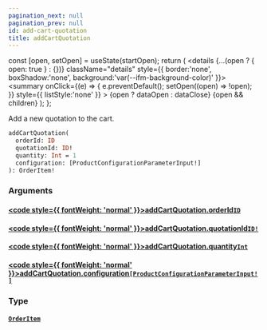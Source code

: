 ```yaml
---
pagination_next: null
pagination_prev: null
id: add-cart-quotation
title: addCartQuotation
---
```









  const [open, setOpen] = useState(startOpen);
  return (
    <details {...(open ? { open: true } : {})} className="details" style={{ border:'none', boxShadow:'none', background:'var(--ifm-background-color)' }}>
      <summary
        onClick={(e) => {
          e.preventDefault();
          setOpen((open) => !open);
        }}
        style={{ listStyle:'none' }}
      >
      {open ? dataOpen : dataClose}
      </summary>
      {open && children}
    </details>
  );
};








Add a new quotation to the cart.


```graphql
addCartQuotation(
  orderId: ID
  quotationId: ID!
  quantity: Int = 1
  configuration: [ProductConfigurationParameterInput!]
): OrderItem!
```




### Arguments

#### [<code style={{ fontWeight: 'normal' }}>addCartQuotation.<b>orderId</b></code>](#)<Bullet />[`ID`](/schema/types/scalars/id.mdx) <Badge class="badge badge--secondary" text="scalar"/> 



#### [<code style={{ fontWeight: 'normal' }}>addCartQuotation.<b>quotationId</b></code>](#)<Bullet />[`ID!`](/schema/types/scalars/id.mdx) <Badge class="badge badge--secondary" text="non-null"/> <Badge class="badge badge--secondary" text="scalar"/> 



#### [<code style={{ fontWeight: 'normal' }}>addCartQuotation.<b>quantity</b></code>](#)<Bullet />[`Int`](/schema/types/scalars/int.mdx) <Badge class="badge badge--secondary" text="scalar"/> 



#### [<code style={{ fontWeight: 'normal' }}>addCartQuotation.<b>configuration</b></code>](#)<Bullet />[`[ProductConfigurationParameterInput!]`](/schema/types/inputs/product-configuration-parameter-input.mdx) <Badge class="badge badge--secondary" text="list"/> <Badge class="badge badge--secondary" text="input"/> 



### Type

#### [`OrderItem`](/schema/types/objects/order-item.mdx) <Badge class="badge badge--secondary" text="object"/> 







